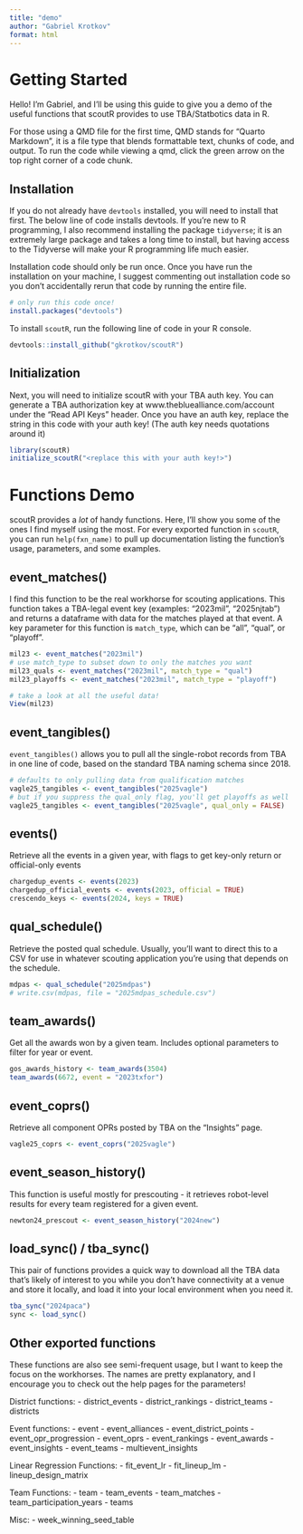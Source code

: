 ```yaml
---
title: "demo"
author: "Gabriel Krotkov"
format: html
---
```


# Getting Started

Hello! I'm Gabriel, and I'll be using this guide to give you a demo of the useful functions that scoutR provides to use TBA/Statbotics data in R. 

For those using a QMD file for the first time, QMD stands for "Quarto Markdown", it is a file type that blends formattable text, chunks of code, and output. To run the code while viewing a qmd, click the green arrow on the top right corner of a code chunk.

## Installation

If you do not already have `devtools` installed, you will need to install that first. The below line of code installs devtools. If you're new to R programming, I also recommend installing the package `tidyverse`; it is an extremely large package and takes a long time to install, but having access to the Tidyverse will make your R programming life much easier.

Installation code should only be run once. Once you have run the installation on your machine, I suggest commenting out installation code so you don't accidentally rerun that code by running the entire file.

```r
# only run this code once!
install.packages("devtools")
```

To install `scoutR`, run the following line of code in your R console.

```r
devtools::install_github("gkrotkov/scoutR")
```

## Initialization

Next, you will need to initialize scoutR with your TBA auth key. You can generate a TBA authorization key at www.thebluealliance.com/account under the "Read API Keys" header. Once you have an auth key, replace the string in this code with your auth key! (The auth key needs quotations around it)

```r
library(scoutR)
initialize_scoutR("<replace this with your auth key!>")
```

# Functions Demo

scoutR provides a *lot* of handy functions. Here, I'll show you some of the ones I find myself using the most. For every exported function in `scoutR`, you can run `help(fxn_name)` to pull up documentation listing the function's usage, parameters, and some examples.

## event_matches()

I find this function to be the real workhorse for scouting applications. This function takes a TBA-legal event key (examples: "2023mil", "2025njtab") and returns a dataframe with data for the matches played at that event. A key parameter for this function is `match_type`, which can be "all", "qual", or "playoff".

```r
mil23 <- event_matches("2023mil")
# use match_type to subset down to only the matches you want
mil23_quals <- event_matches("2023mil", match_type = "qual")
mil23_playoffs <- event_matches("2023mil", match_type = "playoff")

# take a look at all the useful data!
View(mil23)
```

## event_tangibles()

`event_tangibles()` allows you to pull all the single-robot records from TBA in one line of code, based on the standard TBA naming schema since 2018. 

```r
# defaults to only pulling data from qualification matches
vagle25_tangibles <- event_tangibles("2025vagle")
# but if you suppress the qual_only flag, you'll get playoffs as well
vagle25_tangibles <- event_tangibles("2025vagle", qual_only = FALSE)
```

## events()

Retrieve all the events in a given year, with flags to get key-only return or official-only events

```r
chargedup_events <- events(2023)
chargedup_official_events <- events(2023, official = TRUE)
crescendo_keys <- events(2024, keys = TRUE)
```

## qual_schedule()

Retrieve the posted qual schedule. Usually, you'll want to direct this to a CSV for use in whatever scouting application you're using that depends on the schedule. 

```r
mdpas <- qual_schedule("2025mdpas")
# write.csv(mdpas, file = "2025mdpas_schedule.csv")
```

## team_awards()

Get all the awards won by a given team. Includes optional parameters to filter for year or event.

```r
gos_awards_history <- team_awards(3504)
team_awards(6672, event = "2023txfor")
```

## event_coprs()

Retrieve all component OPRs posted by TBA on the "Insights" page. 

```r
vagle25_coprs <- event_coprs("2025vagle")
```

## event_season_history()

This function is useful mostly for prescouting - it retrieves robot-level results for every team registered for a given event.

```r
newton24_prescout <- event_season_history("2024new")
```

## load_sync() / tba_sync()

This pair of functions provides a quick way to download all the TBA data that's likely of interest to you while you don't have connectivity at a venue and store it locally, and load it into your local environment when you need it.

```r
tba_sync("2024paca")
sync <- load_sync()
```


## Other exported functions

These functions are also see semi-frequent usage, but I want to keep the focus on the workhorses. The names are pretty explanatory, and I encourage you to check out the help pages for the parameters!

District functions:
- district_events
- district_rankings
- district_teams
- districts

Event functions:
- event
- event_alliances
- event_district_points
- event_opr_progression
- event_oprs
- event_rankings
- event_awards
- event_insights
- event_teams
- multievent_insights

Linear Regression Functions:
- fit_event_lr
- fit_lineup_lm
- lineup_design_matrix

Team Functions:
- team
- team_events
- team_matches
- team_participation_years
- teams

Misc:
- week_winning_seed_table

